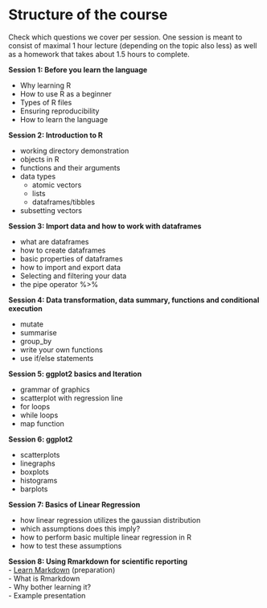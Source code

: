 # Structure of the course {#structure}

Check which questions we cover per session. One session is meant to consist of maximal 1 hour lecture (depending on the topic also less) as well as a homework that takes about 1.5 hours to complete.

**Session 1: Before you learn the language** 

- Why learning R
- How to use R as a beginner
- Types of R files
- Ensuring reproducibility
- How to learn the language

 


**Session 2: Introduction to R**  

- working directory demonstration
- objects in R
- functions and their arguments
- data types
  - atomic vectors 
  - lists 
  - dataframes/tibbles 
- subsetting vectors


**Session 3: Import data and how to work with dataframes**  

- what are dataframes 
- how to create dataframes 
- basic properties of dataframes 
- how to import and export data 
- Selecting and filtering your data 
- the pipe operator %>%


**Session 4: Data transformation, data summary, functions and conditional execution**   

- mutate 
- summarise 
- group_by 
- write your own functions 
- use if/else statements



**Session 5: ggplot2 basics and Iteration**   

- grammar of graphics
- scatterplot with regression line 
- for loops 
- while loops 
- map function 



**Session 6: ggplot2**   

- scatterplots 
- linegraphs 
- boxplots 
- histograms 
- barplots 


**Session 7: Basics of Linear Regression**  

- how linear regression utilizes the gaussian distribution  
- which assumptions does this imply?  
- how to perform basic multiple linear regression in R  
- how to test these assumptions   


**Session 8: Using Rmarkdown for scientific reporting**  
- [Learn Markdown](https://www.markdowntutorial.com/) (preparation)   
- What is Rmarkdown  
- Why bother learning it?  
- Example presentation  